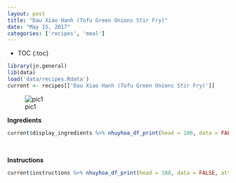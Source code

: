 ```yaml
---
layout: post
title: "Dau Xiao Hanh (Tofu Green Onions Stir Fry)"
date: "May 15, 2017"
categories: ['recipes', 'meal']
---
```


* TOC
{:toc}

```r
library(jn.general)
lib(data)
load('data/recipes.Rdata')
current <- recipes[['Dau Xiao Hanh (Tofu Green Onions Stir Fry)']]
```

![pic1](http://jnguyen92.github.io/nhuyhoa/figure/food/Dau Xiao Hanh.JPG)




**Ingredients**

```r
current$display_ingredients %>% nhuyhoa_df_print(head = 100, data = FALSE, attribute = "class = \"presenttab\"")
```

<br>

**Instructions**

```r
current$instructions %>% nhuyhoa_df_print(head = 100, data = FALSE, attribute = "class = \"presenttabnoh\"")
```

